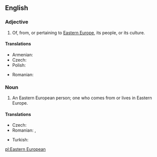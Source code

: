 ==English==

===Adjective===
{{en-adj|pos=[[Eastern]] [[European]]|-}}

# Of, from, or pertaining to [[Eastern Europe]], its people, or its culture.

====Translations====
{{trans-top|Eastern European}}
* Armenian: {{t|hy|արեւելաեվրոպական |tr=arewelaevropakan|sc=Armn}}
* Czech: {{t-|cs|východoevropský}}
* Polish: {{t-|pl|wschodnioeuropejski|m}}
{{trans-mid}}
* Romanian: {{t|ro|est-european}}
{{trans-bottom}}

===Noun===
{{en-noun|sg=[[Eastern]] [[European]]}}

# An Eastern European person; one who comes from or lives in Eastern Europe.

====Translations====
{{trans-top|Eastern European person}}
* Czech: {{t-|cs|Východoevropan|m}}
* Romanian: {{t|ro|est-european|m}}, {{t|ro|est-europeană|f}}
{{trans-mid}}
* Turkish: {{t|tr|Doğu Avrupalı}}
{{trans-bottom}}

[[pl:Eastern European]]